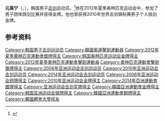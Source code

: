 {{Infobox sportsperson
| name           = 元禹宁
|show-medals=yes
|medaltemplates={{MedalSport | 男子[[击剑|击剑]]}}
{{MedalCountry | {{KOR}} }}
{{MedalCompetition|[[奥林匹克运动会|奥林匹克运动会]]}}
{{MedalGold| [[2012年夏季奥林匹克运动会|2012年 伦敦]] |[[2012年夏季奧林匹克運動會擊劍比賽|男子团体佩剑]]}}
}}

'''元禹宁'''（{{lang-ko|'''원우영'''}}，{{bd|1982年|2月3日||}}），韩国男子[[击剑|击剑]]运动员。<ref>{{Cite web |url=http://www.london2012.com/athlete/gu-bongil-1099406/ |title=London2012.com |accessdate=2017-02-06 |archive-date=2012-08-01 |archive-url=https://web.archive.org/web/20120801094246/http://www.london2012.com/athlete/gu-bongil-1099406/ |dead-url=no }}</ref>他在2012年夏季奥林匹克运动会中，参加了男子团体佩剑比赛并获得金牌。他也曾获得2010年世界击剑锦标赛男子个人佩剑金牌。

== 参考资料 ==
{{Reflist}}

{{奥林匹克运动会击剑比赛男子佩剑团体冠军}}
{{世界击剑锦标赛男子佩剑个人冠军}}

{{Authority control}}
{{DEFAULTSORT:Won Woo-young}}
[[Category:韩国男子击剑运动员|Category:韩国男子击剑运动员]]
[[Category:韓國奧運擊劍運動員|Category:韓國奧運擊劍運動員]]
[[Category:2012年夏季奧林匹克運動會獎牌得主|Category:2012年夏季奧林匹克運動會獎牌得主]]
[[Category:韩国奥林匹克运动会金牌得主|Category:韩国奥林匹克运动会金牌得主]]
[[Category:2012年夏季奧林匹克運動會擊劍運動員|Category:2012年夏季奧林匹克運動會擊劍運動員]]
[[Category:奧林匹克運動會擊劍獎牌得主|Category:奧林匹克運動會擊劍獎牌得主]]
[[Category:2006年亚洲运动会击剑运动员|Category:2006年亚洲运动会击剑运动员]]
[[Category:2010年亚洲运动会击剑运动员|Category:2010年亚洲运动会击剑运动员]]
[[Category:2014年亚洲运动会击剑运动员|Category:2014年亚洲运动会击剑运动员]]
[[Category:2006年亚洲运动会铜牌得主|Category:2006年亚洲运动会铜牌得主]]
[[Category:2010年亚洲运动会金牌得主|Category:2010年亚洲运动会金牌得主]]
[[Category:2014年亞洲運動會銀牌得主|Category:2014年亞洲運動會銀牌得主]]
[[Category:亚洲运动会击剑奖牌得主|Category:亚洲运动会击剑奖牌得主]]
[[Category:韓國亞洲運動會金牌得主|Category:韓國亞洲運動會金牌得主]]
[[Category:韩国亚洲运动会银牌得主|Category:韩国亚洲运动会银牌得主]]
[[Category:韓國亞洲運動會銅牌得主|Category:韓國亞洲運動會銅牌得主]]
[[Category:韓國體育大學校友|Category:韓國體育大學校友]]
